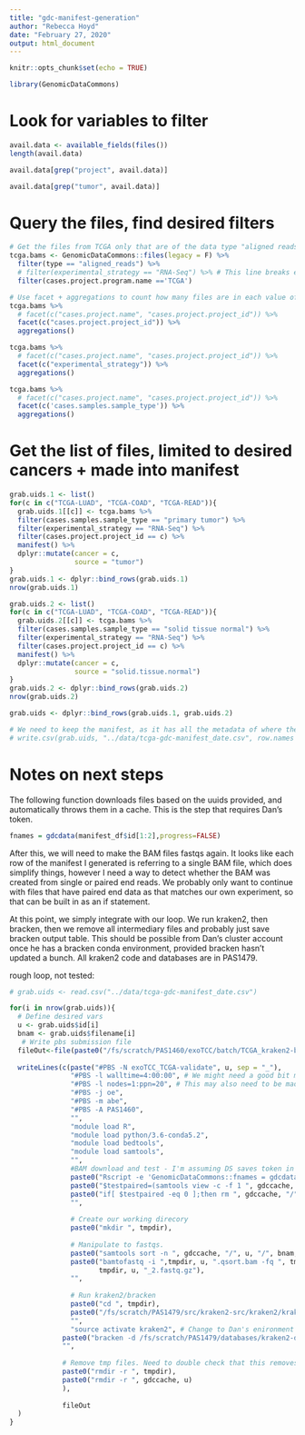 ```yaml
---
title: "gdc-manifest-generation"
author: "Rebecca Hoyd"
date: "February 27, 2020"
output: html_document
---
```


```r
knitr::opts_chunk$set(echo = TRUE)

library(GenomicDataCommons)
```

# Look for variables to filter

```r
avail.data <- available_fields(files())
length(avail.data)

```

```r
avail.data[grep("project", avail.data)]
```

```r
avail.data[grep("tumor", avail.data)]
```

# Query the files, find desired filters

```r
# Get the files from TCGA only that are of the data type "aligned reads"
tcga.bams <- GenomicDataCommons::files(legacy = F) %>%
  filter(type == "aligned_reads") %>%
  # filter(experimental_strategy == "RNA-Seq") %>% # This line breaks everything after it but the results, but I want                                                         to add it back later
  filter(cases.project.program.name =='TCGA')

# Use facet + aggregations to count how many files are in each value of a given variable
tcga.bams %>%
  # facet(c("cases.project.name", "cases.project.project_id")) %>% 
  facet(c("cases.project.project_id")) %>% 
  aggregations()
```

```r
tcga.bams %>%
  # facet(c("cases.project.name", "cases.project.project_id")) %>% 
  facet(c("experimental_strategy")) %>% 
  aggregations()

tcga.bams %>%
  # facet(c("cases.project.name", "cases.project.project_id")) %>% 
  facet(c('cases.samples.sample_type')) %>% 
  aggregations()
```

# Get the list of files, limited to desired cancers + made into manifest

```r
grab.uids.1 <- list()
for(c in c("TCGA-LUAD", "TCGA-COAD", "TCGA-READ")){
  grab.uids.1[[c]] <- tcga.bams %>%
  filter(cases.samples.sample_type == "primary tumor") %>%
  filter(experimental_strategy == "RNA-Seq") %>%
  filter(cases.project.project_id == c) %>% 
  manifest() %>%
  dplyr::mutate(cancer = c,
                source = "tumor")
}
grab.uids.1 <- dplyr::bind_rows(grab.uids.1)
nrow(grab.uids.1)

grab.uids.2 <- list()
for(c in c("TCGA-LUAD", "TCGA-COAD", "TCGA-READ")){
  grab.uids.2[[c]] <- tcga.bams %>%
  filter(cases.samples.sample_type == "solid tissue normal") %>%
  filter(experimental_strategy == "RNA-Seq") %>%
  filter(cases.project.project_id == c) %>% 
  manifest() %>%
  dplyr::mutate(cancer = c,
                source = "solid.tissue.normal")
}
grab.uids.2 <- dplyr::bind_rows(grab.uids.2)
nrow(grab.uids.2)

grab.uids <- dplyr::bind_rows(grab.uids.1, grab.uids.2)
```

```r
# We need to keep the manifest, as it has all the metadata of where the samples are from, and we should date it because TCGA can change as more studies are updated
# write.csv(grab.uids, "../data/tcga-gdc-manifest_date.csv", row.names = F)
```

# Notes on next steps

The following function downloads files based on the uuids provided, and automatically throws them in a cache. This is the step that requires Dan's token.

```r
fnames = gdcdata(manifest_df$id[1:2],progress=FALSE)
```


After this, we will need to make the BAM files fastqs again. It looks like each row of the manifest I generated is referring to a single BAM file, which does simplify things, however I need a way to detect whether the BAM was created from single or paired end reads. We probably only want to continue with files that have paired end data as that matches our own experiment, so that can be built in as an if statement.

At this point, we simply integrate with our loop. We run kraken2, then bracken, then we remove all intermediary files and probably just save bracken output table. This should be possible from Dan's cluster account once he has a bracken conda environment, provided bracken hasn't updated a bunch. All kraken2 code and databases are in PAS1479. 

rough loop, not tested:

```r
# grab.uids <- read.csv("../data/tcga-gdc-manifest_date.csv")

for(i in nrow(grab.uids)){
  # Define desired vars
  u <- grab.uids$id[i]
  bnam <- grab.uids$filename[i]
   # Write pbs submission file
  fileOut<-file(paste0("/fs/scratch/PAS1460/exoTCC/batch/TCGA_kraken2-bracken/", u, ".pbs"))
  
  writeLines(c(paste("#PBS -N exoTCC_TCGA-validate", u, sep = "_"),
               "#PBS -l walltime=4:00:00", # We might need a good bit more time here for the download, we'll see
               "#PBS -l nodes=1:ppn=20", # This may also need to be made greedier
               "#PBS -j oe",
               "#PBS -m abe",
               "#PBS -A PAS1460",
               "",
               "module load R",
               "module load python/3.6-conda5.2",
               "module load bedtools",
               "module load samtools",
               "",
               #BAM download and test - I'm assuming DS saves token in home directory here
               paste0("Rscript -e 'GenomicDataCommons::fnames = gdcdata(", u, ", progress=FALSE)'"), # Need to check                                                           if BAMs are maintained in the cache outside of R sessions
               paste0("$testpaired=(samtools view -c -f 1 ", gdccache, "/", u, "/", bnam, ")"), # count number of                                                                                                        paired reads
               paste0("if[ $testpaired -eq 0 ];then rm ", gdccache, "/", u, "/", bnam,";fi"), # Causes rest of script               to fail if their are no paired reads, so we will be left only with data for the BAMs we want in the end 
               "",
               
               # Create our working direcory
               paste0("mkdir ", tmpdir),
               
               # Manipulate to fastqs.
               paste0("samtools sort -n ", gdccache, "/", u, "/", bnam, " ", tmpdir, u, ".qsort"), # Needed to keep                                                                                                   reads in same order                     
               paste0("bamtofastq -i ",tmpdir, u, ".qsort.bam -fq ", tmpdir, u, "_1.fastq.gz -fq2 ", 
                      tmpdir, u, "_2.fastq.gz"),
               "",
               
               # Run kraken2/bracken
               paste0("cd ", tmpdir),
               paste0("/fs/scratch/PAS1479/src/kraken2-src/kraken2/kraken2 --db /fs/scratch/PAS1479/databases/kraken2-db --threads 10 --minimum-base-quality 20 --report ", u, ".txt --confidence 0.1 --paired ", tmpdir, u, "_1.fastq.gz ", tmpdir, u, "_2.fastq.gz"),
               "",
               "source activate kraken2", # Change to Dan's enironment name
             paste0("bracken -d /fs/scratch/PAS1479/databases/kraken2-db -l S -i ", u, ".txt -o ../../brackout/TCGA-validate/", u, ".txt"),
             "",
             
             # Remove tmp files. Need to double check that this removes directory + all files in it
             paste0("rmdir -r ", tmpdir),
             paste0("rmdir -r ", gdccache, u)
             ),
               
             fileOut
  )
}
```